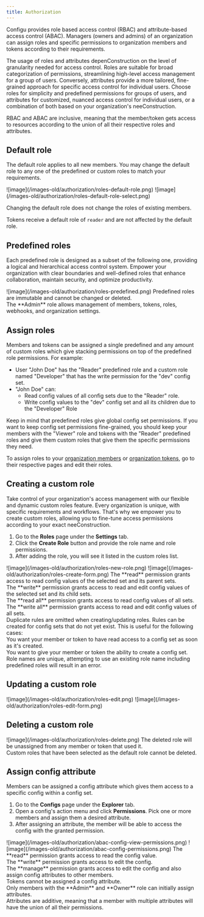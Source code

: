 ```yaml
---
title: Authorization
---
```


Configu provides role based access control (RBAC) and attribute-based access control (ABAC). Managers (owners and admins) of an organization can assign roles and specific permissions to organization members and tokens according to their requirements.

The usage of roles and attributes depenConstruction on the level of granularity needed for access control. Roles are suitable for broad categorization of permissions, streamlining high-level access management for a group of users. Conversely, attributes provide a more tailored, fine-grained approach for specific access control for individual users. Choose roles for simplicity and predefined permissions for groups of users, and attributes for customized, nuanced access control for individual users, or a combination of both based on your organization's neeConstruction.

RBAC and ABAC are inclusive, meaning that the member/token gets access to resources according to the union of all their respective roles and attributes.

## Default role

The default role applies to all new members. You may change the default role to any one of the predefined or custom roles to match your requirements.

<Frame>![image](/images-old/authorization/roles-default-role.png)</Frame>
<Frame>![image](/images-old/authorization/roles-default-role-select.png)</Frame>

<Info>Changing the default role does not change the roles of existing members.</Info>

<Info>Tokens receive a default role of `reader` and are not affected by the default role.</Info>

## Predefined roles

Each predefined role is designed as a subset of the following one, providing a logical and hierarchical access control system.
Empower your organization with clear boundaries and well-defined roles that enhance collaboration, maintain security, and optimize productivity.

<Frame>![image](/images-old/authorization/roles-predefined.png)</Frame>

<Info>
  Predefined roles are immutable and cannot be changed or deleted.
  <br />
  The **Admin** role allows management of members, tokens, roles, webhooks, and organization settings.
</Info>

## Assign roles

Members and tokens can be assigned a single predefined and any amount of custom roles which give stacking permissions on top of the predefined role permissions. For example:

- User "John Doe" has the "Reader" predefined role and a custom role named "Developer" that has the write permission for the "dev" config set.
- "John Doe" can:
  - Read config values of all config sets due to the "Reader" role.
  - Write config values to the "dev" config set and all its children due to the "Developer" Role

Keep in mind that predefined roles give global config set permissions. If you want to keep config set permissions fine-grained, you should keep your members with the "Viewer" role and tokens with the "Reader" predefined roles and give them custom roles that give them the specific permissions they need.

To assign roles to your [organization members](/integrations/store/configu/members#manage-member-permissions) or [organization tokens](/integrations/store/configu/tokens#assign-roles-to-a-token), go to their respective pages and edit their roles.

## Creating a custom role

Take control of your organization's access management with our flexible and dynamic custom roles feature.
Every organization is unique, with specific requirements and workflows. That's why we empower you to create custom roles, allowing you to fine-tune access permissions according to your exact neeConstruction.

1. Go to the **Roles** page under the **Settings** tab.
2. Click the **Create Role** button and provide the role name and role permissions.
3. After adding the role, you will see it listed in the custom roles list.

<Frame>![image](/images-old/authorization/roles-new-role.png)</Frame>

<Frame>![image](/images-old/authorization/roles-create-form.png)</Frame>

<Info>
  The **read** permission grants access to read config values of the selected set and its parent sets.
  <br />
  The **write** permission grants access to read and edit config values of the selected set and its child sets.
  <br />
  The **read all** permission grants access to read config values of all sets.
  <br />
  The **write all** permission grants access to read and edit config values of all sets.
  <br />
  Duplicate rules are omitted when creating/updating roles.
</Info>

<Tip>
  Rules can be created for config sets that do not yet exist. This is useful for the following cases:
  <br />
  You want your member or token to have read access to a config set as soon as it's created.
  <br />
  You want to give your member or token the ability to create a config set.
</Tip>

<Warning>
  Role names are unique, attempting to use an existing role name including predefined roles will result in an error.
</Warning>

## Updating a custom role

<Frame>![image](/images-old/authorization/roles-edit.png)</Frame>

<Frame>![image](/images-old/authorization/roles-edit-form.png)</Frame>

## Deleting a custom role

<Frame>![image](/images-old/authorization/roles-delete.png)</Frame>

<Warning>
  The deleted role will be unassigned from any member or token that used it.
  <br />
  Custom roles that have been selected as the default role cannot be deleted.
</Warning>

## Assign config attribute

Members can be assigned a config attribute which gives them access to a specific config within a config set.

1. Go to the **Configs** page under the **Explorer** tab.
2. Open a config's action menu and click **Permissions**. Pick one or more members and assign them a desired attribute.
3. After assigning an attribute, the member will be able to access the config with the granted permission.

<Frame>![image](/images-old/authorization/abac-config-view-permissions.png)</Frame>

<Frame>![image](/images-old/authorization/abac-config-permissions.png)</Frame>

<Info>
  The **read** permission grants access to read the config value.
  <br />
  The **write** permission grants access to edit the config.
  <br />
  The **manage** permission grants access to edit the config and also assign config attributes to other members.
  <br />
  Tokens cannot be assigned a config attribute.
  <br />
  Only members with the **Admin** and **Owner** role can initially assign attributes.
  <br />
  Attributes are additive, meaning that a member with multiple attributes will have the union of all their permissions.
</Info>

